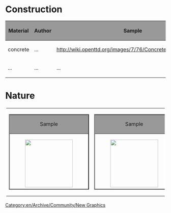 [[Category:en/Archive/Community/New Graphics]]

=Construction=

{| border=2
!style="background:#999999;" |Material
!style="background:#999999;" |Author
!style="background:#999999;" |Sample
!style="background:#999999;" |Files
!style="background:#999999;" |Comments
|-
|concrete
|...
|http://wiki.openttd.org/images/7/76/Concrete_material_172.jpg
|...
|...
|-
|...
|...
|...
|...
|...
|}
=Nature=

<table width="1000" bordercolor="#FFFFFF">
  			<tr> 
    				<td width="161"><table width="161" height="237" border="2" cellpadding="0" cellspacing="0">
      	  				<tr> 
       	   					<td style="background:#999999;" align="center">Sample</td>
     	   				</tr>
     	   				<tr> 
      	   		 			<td>[[File:en/Archive/Old 32bpp/Ben - Wood.Bark.jpeg|thumb|center|150px|]]</td>
       		 			</tr>
     	   				<tr> 
      	   		 			<td align=center><b>Tree Bark</b></td>
       		 			</tr>
     	   				<tr> 
      	   		 			<td align=center>Ben_Robbins_</td>
       		 			</tr>
      				</td></table>

				<td width="161"><table width="161" height="237" border="2" cellpadding="0" cellspacing="0">
      	  				<tr> 
       	   					<td style="background:#999999;" align="center">Sample</td>
     	   				</tr>
     	   				<tr> 
      	   		 			<td>[[File:en/Archive/Old 32bpp/Ben - Wood.Bark.jpeg|thumb|center|150px|]]</td>
       		 			</tr>
     	   				<tr> 
      	   		 			<td align=center><b>Tree Bark</b></td>
       		 			</tr>
     	   				<tr> 
      	   		 			<td align=center>Ben_Robbins_</td>
       		 			</tr>
      				</td></table>

				<td width="161"><table width="161" height="237" border="2" cellpadding="0" cellspacing="0">
      	  				<tr> 
       	   					<td style="background:#999999;" align="center">Sample</td>
     	   				</tr>
     	   				<tr> 
      	   		 			<td>[[File:en/Archive/Old 32bpp/Ben - Wood.Bark.jpeg|thumb|center|150px|]]</td>
       		 			</tr>
     	   				<tr> 
      	   		 			<td align=center><b>Tree Bark</b></td>
       		 			</tr>
     	   				<tr> 
      	   		 			<td align=center>Ben_Robbins_</td>
       		 			</tr>
      				</td></table>

				<td width="161"><table width="161" height="237" border="2" cellpadding="0" cellspacing="0">
      	  				<tr> 
       	   					<td style="background:#999999;" align="center">Sample</td>
     	   				</tr>
     	   				<tr> 
      	   		 			<td>[[File:en/Archive/Old 32bpp/Ben - Wood.Bark.jpeg|thumb|center|150px|]]</td>
       		 			</tr>
     	   				<tr> 
      	   		 			<td align=center><b>Tree Bark</b></td>
       		 			</tr>
     	   				<tr> 
      	   		 			<td align=center>Ben_Robbins_</td>
       		 			</tr>
      				</td></table>

				<td width="161"><table width="161" height="237" border="2" cellpadding="0" cellspacing="0">
      	  				<tr> 
       	   					<td style="background:#999999;" align="center">Sample</td>
     	   				</tr>
     	   				<tr> 
      	   		 			<td>[[File:en/Archive/Old 32bpp/Ben - Wood.Bark.jpeg|thumb|center|150px|]]</td>
       		 			</tr>
     	   				<tr> 
      	   		 			<td align=center><b>Tree Bark</b></td>
       		 			</tr>
     	   				<tr> 
      	   		 			<td align=center>Ben_Robbins_</td>
       		 			</tr>
      				</td></table>
 	 		</tr>
</table>